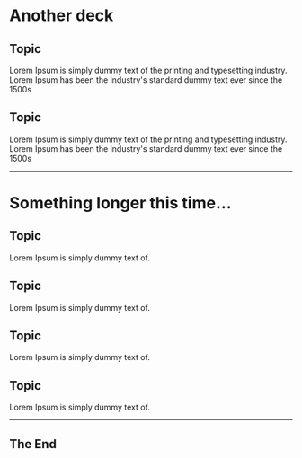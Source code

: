
<Grid>
<GridItem column="1 / span 6">

# Another deck

</GridItem>

<GridItem row="2" column="1 / span 3">

## Topic

Lorem Ipsum is simply dummy text of the printing and typesetting industry. Lorem Ipsum has been the industry's standard dummy text ever since the 1500s

</GridItem>

<GridItem row="2" column="4 / span 3">

## Topic

Lorem Ipsum is simply dummy text of the printing and typesetting industry. Lorem Ipsum has been the industry's standard dummy text ever since the 1500s

</GridItem>

</Grid>

---

<Grid justify="flex-end" numOfRows={3}>

<GridItem column="1 / span 6">

# Something longer this time…

</GridItem>

<GridItem row="2" column="1 / span 3">

## Topic

Lorem Ipsum is simply dummy text of.

</GridItem>

<GridItem row="2" column="4 / span 3">

## Topic

Lorem Ipsum is simply dummy text of.

</GridItem>

<GridItem row="3" column="1 / span 3">

## Topic

Lorem Ipsum is simply dummy text of.

</GridItem>

<GridItem row="3" column="4 / span 3">

## Topic

Lorem Ipsum is simply dummy text of.

</GridItem>

</Grid>

---

## The End
